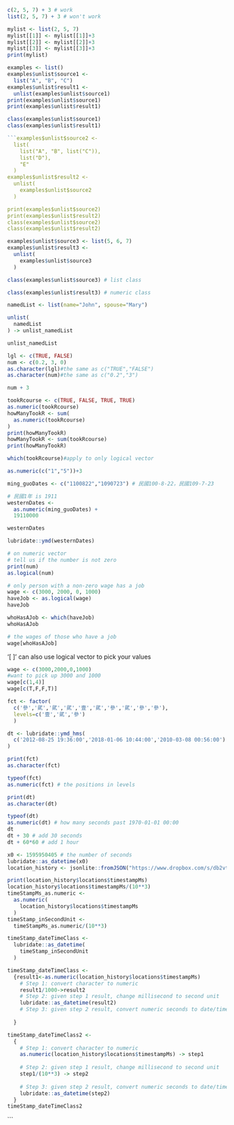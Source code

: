 ```{r}
c(2, 5, 7) + 3 # work
list(2, 5, 7) + 3 # won't work
```
```{r}
mylist <- list(2, 5, 7)
mylist[[1]] <- mylist[[1]]+3
mylist[[2]] <- mylist[[2]]+3
mylist[[3]] <- mylist[[3]]+3
print(mylist)
```

```{r}
examples <- list()
examples$unlist$source1 <-
  list("A", "B", "C")
examples$unlist$result1 <- 
  unlist(examples$unlist$source1)
print(examples$unlist$source1)
print(examples$unlist$result1)

class(examples$unlist$source1)
class(examples$unlist$result1)
```


```{r}
```examples$unlist$source2 <- 
  list(
    list("A", "B", list("C")),
    list("D"),
    "E"
  )
examples$unlist$result2 <- 
  unlist(
    examples$unlist$source2
  )

print(examples$unlist$source2)
print(examples$unlist$result2)
class(examples$unlist$source2)
class(examples$unlist$result2)
```

```{r}
examples$unlist$source3 <- list(5, 6, 7)
examples$unlist$result3 <-
  unlist(
    examples$unlist$source3
  )

class(examples$unlist$source3) # list class
```


```{r}
class(examples$unlist$result3) # numeric class
```



```{r}
namedList <- list(name="John", spouse="Mary")

unlist(
  namedList
) -> unlist_namedList

unlist_namedList
```

```{r}
lgl <- c(TRUE, FALSE)
num <- c(0.2, 3, 0)
as.character(lgl)#the same as c("TRUE","FALSE")
as.character(num)#the same as c("0.2","3")
```
```{r}
num + 3
```
```{r}
tookRcourse <- c(TRUE, FALSE, TRUE, TRUE)
as.numeric(tookRcourse)
howManyTookR <- sum(
  as.numeric(tookRcourse)
)
print(howManyTookR)
howManyTookR <- sum(tookRcourse)
print(howManyTookR)
```
```{r}
which(tookRcourse)#apply to only logical vector
```
```{r}
as.numeric(c("1","5"))+3

```
```{r}
ming_guoDates <- c("1100822","1090723") # 民國100-8-22，民國109-7-23

# 民國1年 is 1911
westernDates <- 
  as.numeric(ming_guoDates) +
  19110000

westernDates 

lubridate::ymd(westernDates)
```
```{r}
# on numeric vector
# tell us if the number is not zero
print(num)
as.logical(num)
```
```{r}
# only person with a non-zero wage has a job
wage <- c(3000, 2000, 0, 1000)
haveJob <- as.logical(wage)
haveJob
```
```{r}
whoHasAJob <- which(haveJob)
whoHasAJob

# the wages of those who have a job
wage[whoHasAJob]
```
'[ ]' can also use logical vector to pick your values
```{r}
wage <- c(3000,2000,0,1000)
#want to pick up 3000 and 1000
wage[c(1,4)]
wage[c(T,F,F,T)]
```

```{r}
fct <- factor(
  c('參','貮','貮','貮','壹','貮','參','貮','參','參'),
  levels=c('壹','貮','參')
  )

dt <- lubridate::ymd_hms(
  c('2012-08-25 19:36:00','2018-01-06 10:44:00','2010-03-08 00:56:00')
)
```

```{r}
print(fct)
as.character(fct)

typeof(fct)
as.numeric(fct) # the positions in levels
```
```{r}
print(dt)
as.character(dt)

typeof(dt)
as.numeric(dt) # how many seconds past 1970-01-01 00:00
dt
dt + 30 # add 30 seconds
dt + 60*60 # add 1 hour
```
```{r}
x0 <- 1595950405 # the number of seconds
lubridate::as_datetime(x0)
location_history <- jsonlite::fromJSON("https://www.dropbox.com/s/db2vt4w9u2w7onx/Location%20History.json?dl=1")
```
```{r}
print(location_history$locations$timestampMs)
location_history$locations$timestampMs/(10**3)
timeStampMs_as.numeric <- 
  as.numeric(
    location_history$locations$timestampMs
  )
timeStamp_inSecondUnit <-
  timeStampMs_as.numeric/(10**3)

timeStamp_dateTimeClass <-
  lubridate::as_datetime(
    timeStamp_inSecondUnit
  )
```
```{r}
timeStamp_dateTimeClass <- 
  {result1<-as.numeric(location_history$locations$timestampMs)
    # Step 1: convert character to numeric
    result1/1000->result2
    # Step 2: given step 1 result, change millisecond to second unit
    lubridate::as_datetime(result2)
    # Step 3: given step 2 result, convert numeric seconds to date/time class
    
  }

```




```{r}
timeStamp_dateTimeClass2 <- 
  {
    # Step 1: convert character to numeric
    as.numeric(location_history$locations$timestampMs) -> step1
    
    # Step 2: given step 1 result, change millisecond to second unit
    step1/(10**3) -> step2
    
    # Step 3: given step 2 result, convert numeric seconds to date/time class
    lubridate::as_datetime(step2)
  }
timeStamp_dateTimeClass2 
```

```

